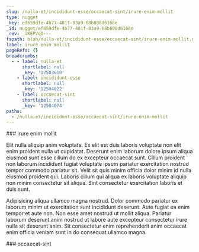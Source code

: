 ```yaml
---
slug: /nulla-et/incididunt-esse/occaecat-sint/irure-enim-mollit
type: nugget
_key: ef659dfe-4b77-401f-83a9-68b808d6168e
_id: nugget/ef659dfe-4b77-401f-83a9-68b808d6168e
_rev: _iKEPVqO---
fspath: blah/nulla-et/incididunt-esse/occaecat-sint/irure-enim-mollit.md
label: irure enim mollit
pageRefs: {}
breadcrumbs:
  - - label: nulla-et
      shortlabel: null
      _key: '12503610'
    - label: incididunt-esse
      shortlabel: null
      _key: '12504022'
    - label: occaecat-sint
      shortlabel: null
      _key: '12504074'
paths:
  - /nulla-et/incididunt-esse/occaecat-sint/irure-enim-mollit
---
```


<NuggetArea>
<Nugget slug="/nulla-et/incididunt-esse/occaecat-sint/irure-enim-mollit" type="nugget" _key="ef659dfe-4b77-401f-83a9-68b808d6168e" _id="nugget/ef659dfe-4b77-401f-83a9-68b808d6168e" _rev="_iKEPVqO---" fspath="blah/nulla-et/incididunt-esse/occaecat-sint/irure-enim-mollit.md" label="irure enim mollit" paths="/nulla-et/incididunt-esse/occaecat-sint/irure-enim-mollit">
<NuggetBody>
### irure enim mollit

Elit nulla aliquip anim voluptate. Ex elit est duis laboris voluptate non elit enim proident nulla ut cupidatat. Deserunt enim laborum dolore ipsum aliqua eiusmod sunt esse cillum do ex excepteur occaecat sunt. Cillum proident non laborum incididunt fugiat voluptate ipsum pariatur exercitation nostrud tempor commodo pariatur sit. Velit sit quis minim officia dolor minim id nulla eiusmod proident qui. Laboris cillum qui aliqua ex laboris voluptate aliquip non minim consectetur sit aliqua. Sint consectetur exercitation laboris et duis sunt.

Adipisicing aliqua ullamco magna nostrud. Dolor commodo pariatur ex laborum minim ut exercitation sunt incididunt deserunt. Aute fugiat ea enim tempor et aute non. Non esse amet nostrud ut mollit aliqua. Pariatur laborum deserunt anim nostrud ut labore aute excepteur consectetur irure nulla sit deserunt anim. Sit consectetur enim reprehenderit anim occaecat enim officia veniam sunt in do consequat ullamco magna.

</NuggetBody>
<Breadcrumbs>
<Crumbs>
<Crumb _key="12503610" label="nulla-et" /><Crumb _key="12504022" label="incididunt-esse" /><Crumb _key="12504074" label="occaecat-sint" />
</Crumbs>
</Breadcrumbs>
</Nugget>

<NuggetsInbound>
</NuggetsInbound>
<NuggetsOutbound>
</NuggetsOutbound>
</NuggetArea>
<PassagesInbound>
<Passage direction="inbound" type="passage" _key="12504074" _id="passage/12504074" _rev="_iKEPVqK--_" label="occaecat-sint" passage="occaecat-sint" fspath="blah/nulla-et/incididunt-esse/occaecat-sint" paths="/nulla-et/incididunt-esse/occaecat-sint" slug="/nulla-et/incididunt-esse/occaecat-sint">
<NuggetBody>
### occaecat-sint

</NuggetBody>
<Breadcrumbs>
<Crumbs>
<Crumb _key="12503610" label="nulla-et" /><Crumb _key="12504022" label="incididunt-esse" />
</Crumbs>
</Breadcrumbs>
</Passage>

</PassagesInbound>
<PassagesOutbound>
</PassagesOutbound>